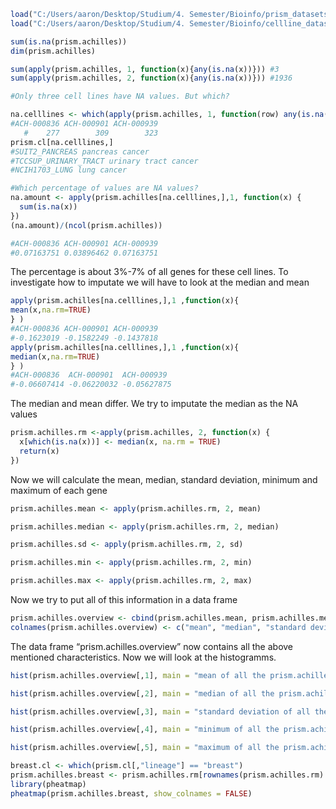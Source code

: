 ```r
load("C:/Users/aaron/Desktop/Studium/4. Semester/Bioinfo/prism_datasets.rda")
load("C:/Users/aaron/Desktop/Studium/4. Semester/Bioinfo/cellline_datasets.rda")

```

```r
sum(is.na(prism.achilles))
dim(prism.achilles)

```
```r
sum(apply(prism.achilles, 1, function(x){any(is.na(x))})) #3
sum(apply(prism.achilles, 2, function(x){any(is.na(x))})) #1936

#Only three cell lines have NA values. But which?

na.celllines <- which(apply(prism.achilles, 1, function(row) any(is.na(row))))
#ACH-000836 ACH-000901 ACH-000939 
   #    277        309        323 
prism.cl[na.celllines,]
#SUIT2_PANCREAS pancreas cancer
#TCCSUP_URINARY_TRACT urinary tract cancer
#NCIH1703_LUNG lung cancer

#Which percentage of values are NA values?
na.amount <- apply(prism.achilles[na.celllines,],1, function(x) {
  sum(is.na(x))
})
(na.amount)/(ncol(prism.achilles))

#ACH-000836 ACH-000901 ACH-000939 
#0.07163751 0.03896462 0.07163751

```
The percentage is about 3%-7% of all genes for these cell lines.
To investigate how to imputate we will have to look at the median and mean

```r
apply(prism.achilles[na.celllines,],1 ,function(x){
mean(x,na.rm=TRUE)  
} )
#ACH-000836 ACH-000901 ACH-000939 
#-0.1623019 -0.1582249 -0.1437818
apply(prism.achilles[na.celllines,],1 ,function(x){
median(x,na.rm=TRUE)  
} )
#ACH-000836  ACH-000901  ACH-000939 
#-0.06607414 -0.06220032 -0.05627875 

```
The median and mean differ. We try to imputate the median as the NA values
```r

prism.achilles.rm <-apply(prism.achilles, 2, function(x) {
  x[which(is.na(x))] <- median(x, na.rm = TRUE)
  return(x)
})


```
Now we will calculate the mean, median, standard deviation, minimum and maximum of each gene
```r
prism.achilles.mean <- apply(prism.achilles.rm, 2, mean)

prism.achilles.median <- apply(prism.achilles.rm, 2, median)

prism.achilles.sd <- apply(prism.achilles.rm, 2, sd)

prism.achilles.min <- apply(prism.achilles.rm, 2, min)

prism.achilles.max <- apply(prism.achilles.rm, 2, max)
```
Now we try to put all of this information in a data frame

```r
prism.achilles.overview <- cbind(prism.achilles.mean, prism.achilles.median, prism.achilles.sd, prism.achilles.min, prism.achilles.max)
colnames(prism.achilles.overview) <- c("mean", "median", "standard deviation", "minimum", "maximum")
```
The data frame "prism.achilles.overview" now contains all the above mentioned characteristics. Now we will look at the histogramms.

```r
hist(prism.achilles.overview[,1], main = "mean of all the prism.achilles genes", xlab = "mean")

hist(prism.achilles.overview[,2], main = "median of all the prism.achilles genes", xlab = "median")

hist(prism.achilles.overview[,3], main = "standard deviation of all the prism.achilles genes", xlab = "standard deviation")

hist(prism.achilles.overview[,4], main = "minimum of all the prism.achilles genes", xlab = "minimum")

hist(prism.achilles.overview[,5], main = "maximum of all the prism.achilles genes", xlab = "maximum")
```


```r
breast.cl <- which(prism.cl[,"lineage"] == "breast")
prism.achilles.breast <- prism.achilles.rm[rownames(prism.achilles.rm) %in% prism.cl[breast.cl, 1], ]
library(pheatmap)
pheatmap(prism.achilles.breast, show_colnames = FALSE)
```



```r

```












